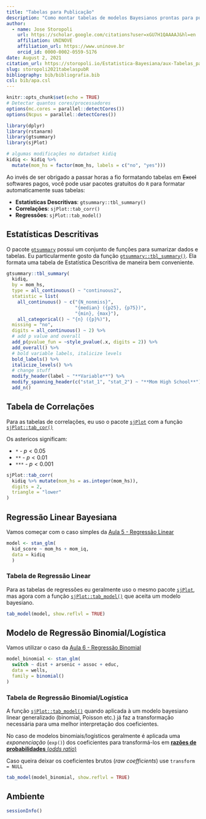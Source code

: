 ```yaml
---
title: "Tabelas para Publicação"
description: "Como montar tabelas de modelos Bayesianos prontas para publicação"
author:
  - name: Jose Storopoli
    url: https://scholar.google.com/citations?user=xGU7H1QAAAAJ&hl=en
    affiliation: UNINOVE
    affiliation_url: https://www.uninove.br
    orcid_id: 0000-0002-0559-5176
date: August 2, 2021
citation_url: https://storopoli.io/Estatistica-Bayesiana/aux-Tabelas_para_Publicacao.html
slug: storopoli2021tabelaspubR
bibliography: bib/bibliografia.bib
csl: bib/apa.csl
---
```


```r
knitr::opts_chunk$set(echo = TRUE)
# Detectar quantos cores/processadores
options(mc.cores = parallel::detectCores())
options(Ncpus = parallel::detectCores())

library(dplyr)
library(rstanarm)
library(gtsummary)
library(sjPlot)

# algumas modificações no datadset kidiq
kidiq <- kidiq %>%
  mutate(mom_hs = factor(mom_hs, labels = c("no", "yes")))
```

<link rel="stylesheet" href="https://cdn.rawgit.com/jpswalsh/academicons/master/css/academicons.min.css"/>

Ao invés de ser obrigado a passar horas a fio formatando tabelas em ~~Excel~~ softwares pagos, você pode usar pacotes gratuitos do `R` para formatar automaticamente suas tabelas:

* **Estatísticas Descritivas**: `gtsummary::tbl_summary()`
* **Correlações**: `sjPlot::tab_corr()`
* **Regressões**: `sjPlot::tab_model()`

## Estatísticas Descritivas
O pacote [`gtsummary`](https://github.com/ddsjoberg/gtsummary) possui um conjunto de funções para sumarizar dados e tabelas. Eu particularmente gosto da função [`gtsummary::tbl_summary()`](http://www.danieldsjoberg.com/gtsummary/articles/tbl_summary.html). Ela formata uma tabela de Estatística Descritiva de maneira bem conveniente.

```r
gtsummary::tbl_summary(
  kidiq,
  by = mom_hs,
  type = all_continuous() ~ "continuous2",
  statistic = list(
    all_continuous() ~ c("{N_nonmiss}",
                         "{median} ({p25}, {p75})",
                         "{min}, {max}"),
    all_categorical() ~ "{n} ({p}%)"),
  missing = "no",
  digits = all_continuous() ~ 2) %>%
  # add p value and overall
  add_p(pvalue_fun = ~style_pvalue(.x, digits = 2)) %>%
  add_overall() %>%
  # bold variable labels, italicize levels
  bold_labels() %>%
  italicize_levels() %>%
  # change stuff
  modify_header(label ~ "**Variable**") %>%
  modify_spanning_header(c("stat_1", "stat_2") ~ "**Mom High School**") %>%
  add_n()
```

## Tabela de Correlações

Para as tabelas de correlações, eu uso o pacote [`sjPlot`](https://strengejacke.github.io/sjPlot/) com a função [`sjPlot::tab_cor()`](https://strengejacke.github.io/sjPlot/reference/tab_corr.html)

Os astericos significam:

* `*` - $p < 0.05$
* `**` - $p < 0.01$
* `***` - $p < 0.001$

```r
sjPlot::tab_corr(
  kidiq %>% mutate(mom_hs = as.integer(mom_hs)),
  digits = 2,
  triangle = "lower"
)
```


## Regressão Linear Bayesiana

Vamos começar com o caso simples da [Aula 5 - Regressão Linear](5-Regressao_Linear.html)

```r
model <- stan_glm(
  kid_score ~ mom_hs + mom_iq,
  data = kidiq
  )
```

### Tabela de Regressão Linear

Para as tabelas de regressões eu geralmente uso o mesmo pacote [`sjPlot`](https://strengejacke.github.io/sjPlot/), mas agora com a função [`sjPlot::tab_model()`](https://strengejacke.github.io/sjPlot/articles/tab_bayes.html) que aceita um modelo bayesiano.

```r
tab_model(model, show.reflvl = TRUE)
```

## Modelo de Regressão Binomial/Logística

Vamos utilizar o caso da [Aula 6 - Regressão Binomial](6-Regressao_Binomial.html)

```r
model_binomial <- stan_glm(
  switch ~ dist + arsenic + assoc + educ,
  data = wells,
  family = binomial()
)
```

### Tabela de Regressão Binomial/Logística

A função [`sjPlot::tab_model()`](https://strengejacke.github.io/sjPlot/articles/tab_bayes.html) quando aplicada à um modelo bayesiano linear generalizado (binomial, Poisson etc.) já faz a transformação necessária para uma melhor interpretação dos coeficientes.

No caso de modelos binomiais/logísticos geralmente é aplicada uma *exponenciação* (`exp()`) dos coeficientes para transformá-los em [**razões de probabilidades** (*odds ratio*)](https://pt.wikipedia.org/wiki/Razão_de_possibilidades)

Caso queira deixar os coeficientes brutos (*raw coefficients*) use `transform = NULL`

```r
tab_model(model_binomial, show.reflvl = TRUE)
```

## Ambiente

```r
sessionInfo()
```
